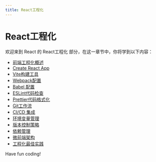 ```yaml
---
title: React工程化
---
```


# React工程化

欢迎来到 React 的 React工程化 部分，在这一章节中，你将学到以下内容：

- [前端工程化概述](./0-front-end-engineering-overview.mdx)
- [Create React App](./1-create-react-app.mdx)
- [Vite构建工具](./2-vite-build-tool.mdx)
- [Webpack配置](./3-webpack-configuration.mdx)
- [Babel 配置](./4-babel-configuration.mdx)
- [ESLint代码检查](./5-eslint-code-checking.mdx)
- [Prettier代码格式化](./6-prettier-code-formatting.mdx)
- [Git工作流](./7-git-workflow.mdx)
- [CI/CD 集成](./8-cicd-integration.mdx)
- [环境变量管理](./9-environment-variable-management.mdx)
- [版本控制策略](./10-version-control-strategy.mdx)
- [依赖管理](./11-dependency-management.mdx)
- [微前端架构](./12-micro-frontend-architecture.mdx)
- [工程化最佳实践](./13-engineering-best-practices.mdx)

Have fun coding!